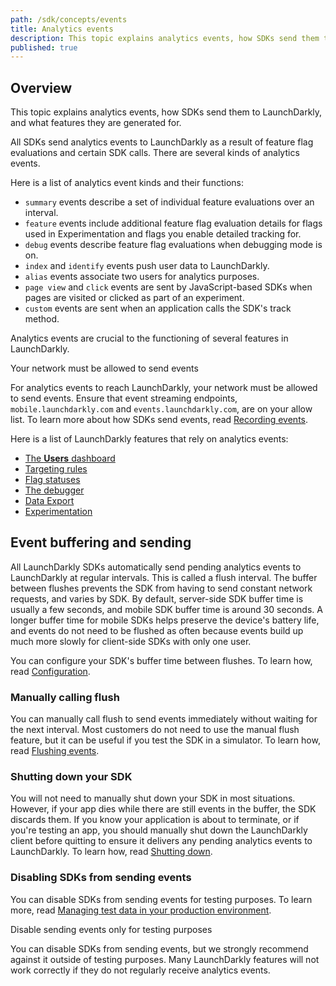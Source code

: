 ```yaml
---
path: /sdk/concepts/events
title: Analytics events
description: This topic explains analytics events, how SDKs send them to LaunchDarkly, and what features they are generated for.
published: true
---
```


## Overview

This topic explains analytics events, how SDKs send them to LaunchDarkly, and what features they are generated for.

All SDKs send analytics events to LaunchDarkly as a result of feature flag evaluations and certain SDK calls. There are several kinds of analytics events. 

Here is a list of analytics event kinds and their functions:
- `summary` events describe a set of individual feature evaluations over an interval.
- `feature` events include additional feature flag evaluation details for flags used in Experimentation and flags you enable detailed tracking for.
- `debug` events describe feature flag evaluations when debugging mode is on.
- `index` and `identify` events push user data to LaunchDarkly.
- `alias` events associate two users for analytics purposes.
- `page view` and `click` events are sent by JavaScript-based SDKs when pages are visited or clicked as part of an experiment.
- `custom` events are sent when an application calls the SDK's track method.

Analytics events are crucial to the functioning of several features in LaunchDarkly.

<Callout intent="info">
<CalloutTitle>Your network must be allowed to send events</CalloutTitle>
<CalloutDescription>

For analytics events to reach LaunchDarkly, your network must be allowed to send events. Ensure that event streaming endpoints, `mobile.launchdarkly.com` and `events.launchdarkly.com`, are on your allow list. To learn more about how SDKs send events, read [Recording events](/sdk/concepts/contributors-guide#recording-events).

</CalloutDescription>
</Callout>

Here is a list of LaunchDarkly features that rely on analytics events:
- [The **Users** dashboard](/home/users/users-dashboard)
- [Targeting rules](/home/flags/targeting-users)
- [Flag statuses](/home/code/flag-status)
- [The debugger](/home/flags/debugger)
- [Data Export](/home/data-export#exporting-event-data-for-flags-and-environments)
- [Experimentation](/home/experimentation/events)

## Event buffering and sending

All LaunchDarkly SDKs automatically send pending analytics events to LaunchDarkly at regular intervals. This is called a flush interval. The buffer between flushes prevents the SDK from having to send constant network requests, and varies by SDK. By default, server-side SDK buffer time is usually a few seconds, and mobile SDK buffer time is around 30 seconds. A longer buffer time for mobile SDKs helps preserve the device's battery life, and events do not need to be flushed as often because events build up much more slowly for client-side SDKs with only one user.

You can configure your SDK's buffer time between flushes. To learn how, read [Configuration](/sdk/features/config).

### Manually calling flush

You can manually call flush to send events immediately without waiting for the next interval. Most customers do not need to use the manual flush feature, but it can be useful if you test the SDK in a simulator. To learn how, read [Flushing events](/sdk/features/flush).

### Shutting down your SDK

You will not need to manually shut down your SDK in most situations. However, if your app dies while there are still events in the buffer, the SDK discards them. If you know your application is about to terminate, or if you're testing an app, you should manually shut down the LaunchDarkly client before quitting to ensure it delivers any pending analytics events to LaunchDarkly. To learn how, read [Shutting down](/sdk/features/shutdown).

### Disabling SDKs from sending events

You can disable SDKs from sending events for testing purposes. To learn more, read [Managing test data in your production environment](/guides/best-practices/testing-code#managing-test-data-in-your-production-environment).

<Callout intent="alert">
<CalloutTitle>Disable sending events only for testing purposes</CalloutTitle>
<CalloutDescription>

You can disable SDKs from sending events, but we strongly recommend against it outside of testing purposes. Many LaunchDarkly features will not work correctly if they do not regularly receive analytics events.

</CalloutDescription>
</Callout>
